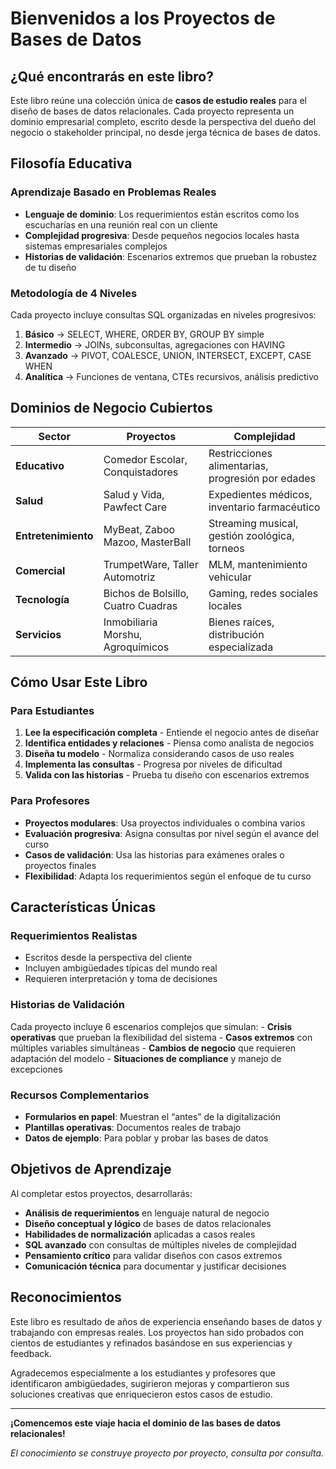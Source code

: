 # Bienvenidos a los Proyectos de Bases de Datos {.unnumbered}

## ¿Qué encontrarás en este libro?

Este libro reúne una colección única de **casos de estudio reales** para el diseño de bases de datos relacionales. Cada proyecto representa un dominio empresarial completo, escrito desde la perspectiva del dueño del negocio o stakeholder principal, no desde jerga técnica de bases de datos.

## Filosofía Educativa

### Aprendizaje Basado en Problemas Reales
- **Lenguaje de dominio**: Los requerimientos están escritos como los escucharías en una reunión real con un cliente
- **Complejidad progresiva**: Desde pequeños negocios locales hasta sistemas empresariales complejos
- **Historias de validación**: Escenarios extremos que prueban la robustez de tu diseño

### Metodología de 4 Niveles
Cada proyecto incluye consultas SQL organizadas en niveles progresivos:

1. **Básico** → SELECT, WHERE, ORDER BY, GROUP BY simple
2. **Intermedio** → JOINs, subconsultas, agregaciones con HAVING
3. **Avanzado** → PIVOT, COALESCE, UNION, INTERSECT, EXCEPT, CASE WHEN
4. **Analítica** → Funciones de ventana, CTEs recursivos, análisis predictivo

## Dominios de Negocio Cubiertos

| Sector | Proyectos | Complejidad |
|--------|-----------|-------------|
| **Educativo** | Comedor Escolar, Conquistadores | Restricciones alimentarias, progresión por edades |
| **Salud** | Salud y Vida, Pawfect Care | Expedientes médicos, inventario farmacéutico |
| **Entretenimiento** | MyBeat, Zaboo Mazoo, MasterBall | Streaming musical, gestión zoológica, torneos |
| **Comercial** | TrumpetWare, Taller Automotriz | MLM, mantenimiento vehicular |
| **Tecnología** | Bichos de Bolsillo, Cuatro Cuadras | Gaming, redes sociales locales |
| **Servicios** | Inmobiliaria Morshu, Agroquímicos | Bienes raíces, distribución especializada |

## Cómo Usar Este Libro

### Para Estudiantes
1. **Lee la especificación completa** - Entiende el negocio antes de diseñar
2. **Identifica entidades y relaciones** - Piensa como analista de negocios
3. **Diseña tu modelo** - Normaliza considerando casos de uso reales
4. **Implementa las consultas** - Progresa por niveles de dificultad
5. **Valida con las historias** - Prueba tu diseño con escenarios extremos

### Para Profesores
- **Proyectos modulares**: Usa proyectos individuales o combina varios
- **Evaluación progresiva**: Asigna consultas por nivel según el avance del curso
- **Casos de validación**: Usa las historias para exámenes orales o proyectos finales
- **Flexibilidad**: Adapta los requerimientos según el enfoque de tu curso

## Características Únicas

### Requerimientos Realistas
- Escritos desde la perspectiva del cliente
- Incluyen ambigüedades típicas del mundo real
- Requieren interpretación y toma de decisiones

### Historias de Validación
Cada proyecto incluye 6 escenarios complejos que simulan:
- **Crisis operativas** que prueban la flexibilidad del sistema
- **Casos extremos** con múltiples variables simultáneas
- **Cambios de negocio** que requieren adaptación del modelo
- **Situaciones de compliance** y manejo de excepciones

### Recursos Complementarios
- **Formularios en papel**: Muestran el "antes" de la digitalización
- **Plantillas operativas**: Documentos reales de trabajo
- **Datos de ejemplo**: Para poblar y probar las bases de datos

## Objetivos de Aprendizaje

Al completar estos proyectos, desarrollarás:

- **Análisis de requerimientos** en lenguaje natural de negocio
- **Diseño conceptual y lógico** de bases de datos relacionales
- **Habilidades de normalización** aplicadas a casos reales
- **SQL avanzado** con consultas de múltiples niveles de complejidad
- **Pensamiento crítico** para validar diseños con casos extremos
- **Comunicación técnica** para documentar y justificar decisiones

## Reconocimientos

Este libro es resultado de años de experiencia enseñando bases de datos y trabajando con empresas reales. Los proyectos han sido probados con cientos de estudiantes y refinados basándose en sus experiencias y feedback.

Agradecemos especialmente a los estudiantes y profesores que identificaron ambigüedades, sugirieron mejoras y compartieron sus soluciones creativas que enriquecieron estos casos de estudio.

---

**¡Comencemos este viaje hacia el dominio de las bases de datos relacionales!**

*El conocimiento se construye proyecto por proyecto, consulta por consulta.*

